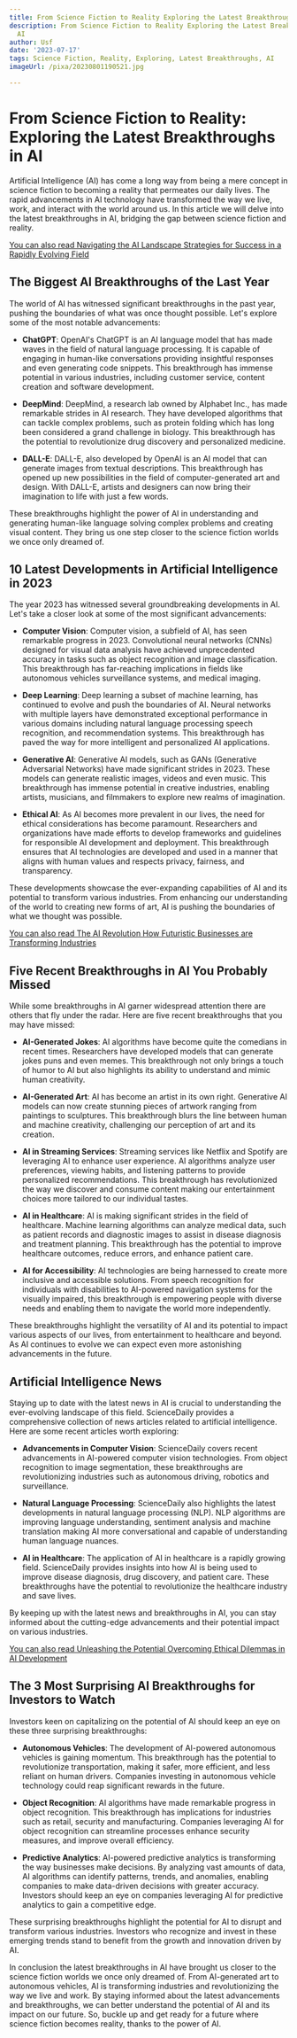 ```yaml
---
title: From Science Fiction to Reality Exploring the Latest Breakthroughs in AI
description: From Science Fiction to Reality Exploring the Latest Breakthroughs in
  AI
author: Usf
date: '2023-07-17'
tags: Science Fiction, Reality, Exploring, Latest Breakthroughs, AI
imageUrl: /pixa/20230801190521.jpg

---
```

# From Science Fiction to Reality:  Exploring the Latest Breakthroughs in AI

Artificial Intelligence (AI) has come a long way from being a mere concept in  science fiction to becoming a reality that permeates our daily lives. The rapid advancements in AI technology have  transformed the way we live, work, and interact with the  world  around  us. In this article  we will delve into the  latest breakthroughs in AI, bridging the gap  between science fiction  and reality.

[You can also read Navigating the AI Landscape Strategies for Success in a Rapidly Evolving Field](Navigating%20the%20AI%20Landscape%20Strategies%20for%20Success%20in%20a%20Rapidly%20Evolving%20Field)


##  The Biggest AI  Breakthroughs of the Last Year

The world of  AI has witnessed significant breakthroughs in  the past year, pushing the  boundaries of what was once thought possible. Let's explore some  of the  most notable advancements:

- **ChatGPT**: OpenAI's ChatGPT is an AI language model  that has made waves in the  field of natural  language processing. It is capable of engaging in human-like conversations providing insightful  responses and even generating  code snippets. This  breakthrough has immense potential  in various industries, including customer service, content creation and software development.

- **DeepMind**: DeepMind, a research lab owned by  Alphabet Inc., has made remarkable strides in  AI research. They have developed algorithms that can tackle complex problems, such as  protein folding which has long been  considered a  grand challenge in biology. This breakthrough has the potential to revolutionize drug discovery  and personalized medicine.

- **DALL-E**: DALL-E, also developed by OpenAI  is  an AI model that can generate images from textual descriptions. This breakthrough has opened up new possibilities in the field of computer-generated art and design. With DALL-E,  artists and designers can now bring their imagination to  life with just a few words.

These breakthroughs highlight  the power of AI in understanding and generating human-like language solving complex problems and creating visual content.  They bring us  one step closer to the science fiction worlds we once only dreamed of.

## 10 Latest  Developments in Artificial Intelligence in 2023

The year 2023 has witnessed several groundbreaking developments  in AI. Let's take a closer look at some of the  most significant advancements:

-  **Computer Vision**: Computer  vision, a subfield of AI, has seen remarkable progress  in 2023. Convolutional neural networks (CNNs) designed for visual data analysis have achieved unprecedented accuracy in tasks such as object recognition and  image classification. This breakthrough has far-reaching implications in fields like  autonomous vehicles surveillance systems, and medical imaging.

- **Deep Learning**: Deep learning a subset of machine learning, has continued to evolve and push the boundaries of AI. Neural networks with multiple layers have demonstrated exceptional performance in various domains including natural language processing speech recognition, and recommendation systems. This breakthrough has  paved the way  for more intelligent and personalized AI applications.

- **Generative AI**: Generative AI models, such as GANs  (Generative Adversarial Networks)  have made significant strides in  2023. These models can generate realistic images, videos and even music. This breakthrough has immense potential in creative industries, enabling artists, musicians, and filmmakers to explore new realms of imagination.

- **Ethical  AI**: As AI  becomes more prevalent in our lives, the need for ethical considerations has become paramount. Researchers  and organizations have made efforts to develop frameworks and  guidelines for responsible  AI development and deployment. This breakthrough ensures that AI technologies are developed and used in a manner that aligns with human values and respects privacy, fairness, and transparency.

These developments showcase the ever-expanding capabilities of AI and its potential to transform various industries. From enhancing  our understanding of the world to creating new forms of art, AI  is pushing the boundaries of what we thought was possible.

[You can also read The AI Revolution How Futuristic Businesses are Transforming Industries](The%20AI%20Revolution%20How%20Futuristic%20Businesses%20are%20Transforming%20Industries)


## Five Recent Breakthroughs in AI You Probably Missed

While  some breakthroughs in AI garner widespread attention there are others that fly under the radar. Here  are five recent breakthroughs that you may  have missed:

- **AI-Generated Jokes**: AI algorithms have become quite the comedians in recent times. Researchers have  developed models that can generate jokes puns  and even  memes. This breakthrough not  only  brings a touch of humor to AI but also highlights  its ability to understand and mimic human creativity.

- **AI-Generated Art**: AI has become an artist  in its own right. Generative AI models can now create stunning pieces of artwork ranging from paintings to  sculptures. This breakthrough blurs  the line  between human and machine creativity, challenging our perception of art and its creation.

- **AI in Streaming Services**: Streaming services like Netflix and Spotify are leveraging AI to enhance user experience. AI algorithms analyze user preferences, viewing habits, and listening patterns to provide personalized recommendations. This breakthrough has  revolutionized the way we discover and consume content making our  entertainment choices more tailored to our individual tastes.

- **AI in Healthcare**: AI is making significant strides in the field of healthcare. Machine learning algorithms can analyze  medical data, such as patient records  and diagnostic images to assist  in disease diagnosis and treatment  planning. This breakthrough  has the  potential to improve  healthcare outcomes, reduce errors, and enhance patient care.

- **AI for Accessibility**: AI technologies are being harnessed to create more  inclusive and accessible  solutions. From speech recognition for individuals with disabilities to AI-powered navigation systems for the visually impaired, this breakthrough is empowering people  with diverse  needs and enabling them to  navigate the  world more independently.

These breakthroughs highlight the versatility of AI  and its potential to impact  various aspects of our lives, from entertainment to healthcare and beyond. As AI  continues to  evolve we can expect even more astonishing advancements in the future.

## Artificial Intelligence News

Staying  up to date with the latest news in AI  is crucial to understanding the ever-evolving landscape of this field. ScienceDaily provides a comprehensive collection of news articles related to artificial intelligence. Here are some recent articles worth exploring:

- **Advancements in Computer Vision**: ScienceDaily covers recent advancements in AI-powered computer vision technologies. From object recognition to image segmentation, these breakthroughs  are revolutionizing industries such as autonomous driving, robotics and surveillance.

- **Natural  Language Processing**: ScienceDaily also highlights the latest developments in natural language processing (NLP). NLP algorithms are improving language understanding, sentiment analysis  and machine  translation making AI more conversational and capable of understanding human  language nuances.

- **AI in Healthcare**:  The  application of AI in healthcare is a rapidly growing field. ScienceDaily provides insights into how AI is being used to improve disease diagnosis, drug discovery, and patient care. These breakthroughs have the potential to  revolutionize the healthcare industry and save lives.

By keeping up with the latest news  and breakthroughs in AI,  you  can stay informed about the cutting-edge advancements  and their potential impact on various industries.

[You can  also  read Unleashing the Potential Overcoming Ethical Dilemmas in AI Development](Unleashing%20the%20Potential%20Overcoming%20Ethical%20Dilemmas%20in%20AI%20Development)


## The 3 Most Surprising AI Breakthroughs for Investors to Watch

Investors  keen on capitalizing on the potential of  AI should keep an eye on these three surprising breakthroughs:

- **Autonomous Vehicles**: The development  of AI-powered autonomous vehicles is gaining momentum. This breakthrough  has the potential to revolutionize transportation, making it safer, more efficient, and less reliant on human drivers. Companies investing in autonomous vehicle technology could  reap significant rewards in the future.

- **Object Recognition**: AI algorithms have made remarkable progress in object recognition. This breakthrough has implications for industries such as retail, security and manufacturing. Companies leveraging  AI for object recognition can streamline processes enhance security measures,  and improve overall efficiency.

- **Predictive Analytics**:  AI-powered predictive analytics is transforming the way businesses make decisions. By analyzing vast amounts of data, AI  algorithms  can identify patterns,  trends, and  anomalies, enabling companies to make data-driven decisions with  greater accuracy. Investors should keep an  eye  on  companies leveraging AI for predictive  analytics to gain a competitive edge.

These surprising breakthroughs highlight the potential  for AI to disrupt  and transform  various industries.  Investors who recognize and invest in these emerging trends stand to  benefit from the growth and innovation driven by AI.

In conclusion the latest breakthroughs  in  AI have brought us closer to the science fiction worlds we once only dreamed of.  From AI-generated art  to autonomous vehicles, AI is transforming industries and  revolutionizing the way we live and work. By staying informed  about the  latest advancements and breakthroughs, we  can better understand the potential of AI and its impact  on our future. So, buckle up and get ready for a future where science fiction becomes reality, thanks to the power  of AI.